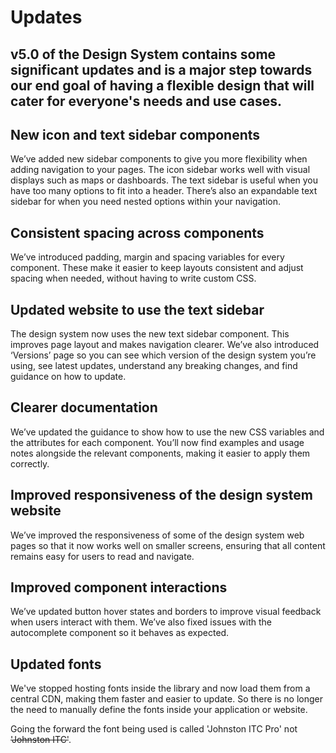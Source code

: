 # Updates

## v5.0 of the Design System contains some significant updates and is a major step towards our end goal of having a flexible design that will cater for everyone's needs and use cases.

## New icon and text sidebar components
We’ve added new sidebar components to give you more flexibility when adding navigation to your pages. The icon sidebar works well with visual displays such as maps or dashboards. The text sidebar is useful when you have too many options to fit into a header. There’s also an expandable text sidebar for when you need nested options within your navigation.


<IconSideBar/>

## Consistent spacing across components
We’ve introduced padding, margin and spacing variables for every component. These make it easier to keep layouts consistent and adjust spacing when needed, without having to write custom CSS.

## Updated website to use the text sidebar
The design system now uses the new text sidebar component. This improves page layout and makes navigation clearer. We’ve also introduced ‘Versions’  page so you can see which version of the design system you’re using, see latest updates, understand any breaking changes, and find guidance on how to update.

## Clearer documentation
We’ve updated the guidance to show how to use the new CSS variables and the attributes for each component. You’ll now find examples and usage notes alongside the relevant components, making it easier to apply them correctly.

## Improved responsiveness of the design system website
We’ve improved the responsiveness of  some of the design system web pages so that it now works well on smaller screens, ensuring that all content remains easy for users to read and navigate.

## Improved component interactions
We’ve updated button hover states and borders to improve visual feedback when users interact with them. We’ve also fixed issues with the autocomplete component so it behaves as expected.

## Updated fonts
We've stopped hosting fonts inside the library and now load them from a central CDN, making them faster and easier to update. So there is no longer the need to manually define the fonts inside your application or website.

Going the forward the font being used is called 'Johnston ITC Pro' not ~~'Johnston ITC'~~.

